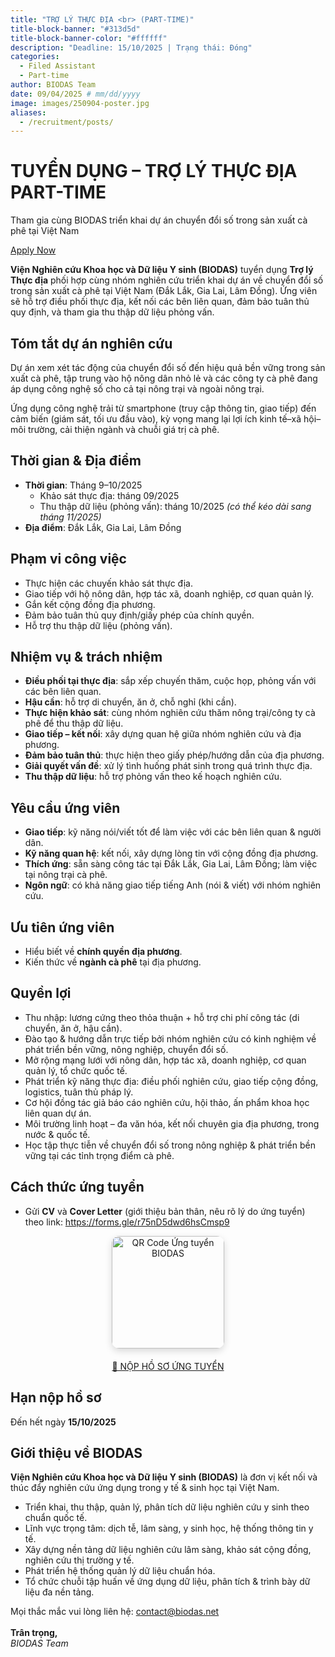 ```yaml
---
title: "TRỢ LÝ THỰC ĐỊA <br> (PART-TIME)"
title-block-banner: "#313d5d"
title-block-banner-color: "#ffffff"
description: "Deadline: 15/10/2025 | Trạng thái: Đóng"
categories:
  - Filed Assistant
  - Part-time
author: BIODAS Team
date: 09/04/2025 # mm/dd/yyyy
image: images/250904-poster.jpg
aliases: 
  - /recruitment/posts/
---
```




```{=html}
<!-- Gắn file CSS -->
<link rel="stylesheet" href="section-recruitment-template.css">

<body class="section-recruitment-template">

  <!-- HERO -->
  <div class="hero">
    <h1>TUYỂN DỤNG – TRỢ LÝ THỰC ĐỊA PART-TIME</h1>
    <p>Tham gia cùng BIODAS triển khai dự án chuyển đổi số trong sản xuất cà phê tại Việt Nam</p>
    <a href="#apply" class="btn-action glow">Apply Now</a>
  </div>

  <!-- MAIN -->
  <div class="layout">

    <!-- Giới thiệu -->
    <section class="slide-left">
      <p><strong>Viện Nghiên cứu Khoa học và Dữ liệu Y sinh (BIODAS)</strong> tuyển dụng <strong>Trợ lý Thực địa</strong> phối hợp cùng nhóm nghiên cứu triển khai dự án về chuyển đổi số trong sản xuất cà phê tại Việt Nam (Đắk Lắk, Gia Lai, Lâm Đồng). Ứng viên sẽ hỗ trợ điều phối thực địa, kết nối các bên liên quan, đảm bảo tuân thủ quy định, và tham gia thu thập dữ liệu phỏng vấn.</p>
    </section>

    <!-- Tóm tắt dự án -->
    <section class="slide-right">
      <h2>Tóm tắt dự án nghiên cứu</h2>
      <div class="callout callout-note">
        <p>Dự án xem xét tác động của chuyển đổi số đến hiệu quả bền vững trong sản xuất cà phê, tập trung vào hộ nông dân nhỏ lẻ và các công ty cà phê đang áp dụng công nghệ số cho cả tại nông trại và ngoài nông trại.</p>
        <p>Ứng dụng công nghệ trải từ smartphone (truy cập thông tin, giao tiếp) đến cảm biến (giám sát, tối ưu đầu vào), kỳ vọng mang lại lợi ích kinh tế–xã hội–môi trường, cải thiện ngành và chuỗi giá trị cà phê.</p>
      </div>
    </section>

    <!-- Thời gian & địa điểm -->
    <section class="slide-left">
      <h2>Thời gian & Địa điểm</h2>
      <div class="callout callout-note">
        <ul>
          <li><strong>Thời gian</strong>: Tháng 9–10/2025
            <ul>
              <li>Khảo sát thực địa: tháng 09/2025</li>
              <li>Thu thập dữ liệu (phỏng vấn): tháng 10/2025 <em>(có thể kéo dài sang tháng 11/2025)</em></li>
            </ul>
          </li>
          <li><strong>Địa điểm</strong>: Đắk Lắk, Gia Lai, Lâm Đồng</li>
        </ul>
      </div>
    </section>

    <!-- Phạm vi công việc -->
    <section class="slide-right">
      <h2>Phạm vi công việc</h2>
      <div class="callout callout-note">
        <ul>
          <li>Thực hiện các chuyến khảo sát thực địa.</li>
          <li>Giao tiếp với hộ nông dân, hợp tác xã, doanh nghiệp, cơ quan quản lý.</li>
          <li>Gắn kết cộng đồng địa phương.</li>
          <li>Đảm bảo tuân thủ quy định/giấy phép của chính quyền.</li>
          <li>Hỗ trợ thu thập dữ liệu (phỏng vấn).</li>
        </ul>
      </div>
    </section>

    <!-- Nhiệm vụ -->
    <section class="slide-left">
      <h2>Nhiệm vụ & trách nhiệm</h2>
      <div class="callout callout-note">
        <ul>
          <li><strong>Điều phối tại thực địa</strong>: sắp xếp chuyến thăm, cuộc họp, phỏng vấn với các bên liên quan.</li>
          <li><strong>Hậu cần</strong>: hỗ trợ di chuyển, ăn ở, chỗ nghỉ (khi cần).</li>
          <li><strong>Thực hiện khảo sát</strong>: cùng nhóm nghiên cứu thăm nông trại/công ty cà phê để thu thập dữ liệu.</li>
          <li><strong>Giao tiếp – kết nối</strong>: xây dựng quan hệ giữa nhóm nghiên cứu và địa phương.</li>
          <li><strong>Đảm bảo tuân thủ</strong>: thực hiện theo giấy phép/hướng dẫn của địa phương.</li>
          <li><strong>Giải quyết vấn đề</strong>: xử lý tình huống phát sinh trong quá trình thực địa.</li>
          <li><strong>Thu thập dữ liệu</strong>: hỗ trợ phỏng vấn theo kế hoạch nghiên cứu.</li>
        </ul>
      </div>
    </section>

    <!-- Yêu cầu -->
    <section class="slide-right">
      <h2>Yêu cầu ứng viên</h2>
      <div class="callout callout-note">
        <ul>
          <li><strong>Giao tiếp</strong>: kỹ năng nói/viết tốt để làm việc với các bên liên quan & người dân.</li>
          <li><strong>Kỹ năng quan hệ</strong>: kết nối, xây dựng lòng tin với cộng đồng địa phương.</li>
          <li><strong>Thích ứng</strong>: sẵn sàng công tác tại Đắk Lắk, Gia Lai, Lâm Đồng; làm việc tại nông trại cà phê.</li>
          <li><strong>Ngôn ngữ</strong>: có khả năng giao tiếp tiếng Anh (nói & viết) với nhóm nghiên cứu.</li>
        </ul>
      </div>
    </section>

    <!-- Ưu tiên -->
    <section class="slide-left">
      <h2>Ưu tiên ứng viên</h2>
      <div class="callout callout-note">
        <ul>
          <li>Hiểu biết về <strong>chính quyền địa phương</strong>.</li>
          <li>Kiến thức về <strong>ngành cà phê</strong> tại địa phương.</li>
        </ul>
      </div>
    </section>

    <!-- Quyền lợi -->
    <section class="slide-right">
      <h2>Quyền lợi</h2>
      <div class="callout callout-tip">
        <ul>
          <li>Thu nhập: lương cứng theo thỏa thuận + hỗ trợ chi phí công tác (di chuyển, ăn ở, hậu cần).</li>
          <li>Đào tạo & hướng dẫn trực tiếp bởi nhóm nghiên cứu có kinh nghiệm về phát triển bền vững, nông nghiệp, chuyển đổi số.</li>
          <li>Mở rộng mạng lưới với nông dân, hợp tác xã, doanh nghiệp, cơ quan quản lý, tổ chức quốc tế.</li>
          <li>Phát triển kỹ năng thực địa: điều phối nghiên cứu, giao tiếp cộng đồng, logistics, tuân thủ pháp lý.</li>
          <li>Cơ hội đồng tác giả báo cáo nghiên cứu, hội thảo, ấn phẩm khoa học liên quan dự án.</li>
          <li>Môi trường linh hoạt – đa văn hóa, kết nối chuyên gia địa phương, trong nước & quốc tế.</li>
          <li>Học tập thực tiễn về chuyển đổi số trong nông nghiệp & phát triển bền vững tại các tỉnh trọng điểm cà phê.</li>
        </ul>
      </div>
    </section>

    <!-- Cách thức ứng tuyển -->
    <section id="apply" class="slide-left">
      <h2>Cách thức ứng tuyển</h2>
      <div class="callout callout-tip">
        <ul>
          <li>Gửi <strong>CV</strong> và <strong>Cover Letter</strong> (giới thiệu bản thân, nêu rõ lý do ứng tuyển) theo link:  
            <a href="https://forms.gle/r75nD5dwd6hsCmsp9" target="_blank">https://forms.gle/r75nD5dwd6hsCmsp9</a></li>
        </ul>
        <div style="text-align:center; margin-top:10px;">
          <img src="images/250904-qrcode.jpeg" alt="QR Code Ứng tuyển BIODAS" width="180" style="border-radius:12px; box-shadow:0 4px 12px rgba(0,0,0,0.15);">
        </div>
        <div style="text-align:center; margin-top:20px;">
          <a href="https://forms.gle/r75nD5dwd6hsCmsp9" class="btn-action glow">📩 NỘP HỒ SƠ ỨNG TUYỂN</a>
        </div>
      </div>
    </section>

    <!-- Hạn nộp -->
    <section class="slide-right">
      <h2>Hạn nộp hồ sơ</h2>
      <div class="callout callout-important">
        Đến hết ngày <strong>15/10/2025</strong>
      </div>
    </section>

    <!-- Giới thiệu BIODAS -->
    <section class="slide-left">
      <h2>Giới thiệu về BIODAS</h2>
      <p><strong>Viện Nghiên cứu Khoa học và Dữ liệu Y sinh (BIODAS)</strong> là đơn vị kết nối và thúc đẩy nghiên cứu ứng dụng trong y tế & sinh học tại Việt Nam.</p>
      <div class="callout callout-note">
        <ul>
          <li>Triển khai, thu thập, quản lý, phân tích dữ liệu nghiên cứu y sinh theo chuẩn quốc tế.</li>
          <li>Lĩnh vực trọng tâm: dịch tễ, lâm sàng, y sinh học, hệ thống thông tin y tế.</li>
          <li>Xây dựng nền tảng dữ liệu nghiên cứu lâm sàng, khảo sát cộng đồng, nghiên cứu thị trường y tế.</li>
          <li>Phát triển hệ thống quản lý dữ liệu chuẩn hóa.</li>
          <li>Tổ chức chuỗi tập huấn về ứng dụng dữ liệu, phân tích & trình bày dữ liệu đa nền tảng.</li>
        </ul>
      </div>
    </section>

    <!-- Footer -->
    <div class="footer-note">
      Mọi thắc mắc vui lòng liên hệ: <a href="mailto:contact@biodas.net">contact@biodas.net</a><br><br>
      <strong>Trân trọng,</strong><br>
      <em>BIODAS Team</em>
    </div>
  </div>

<!-- Gắn file JS -->
<script src="section-recruitment-template.js"></script>
</body>

```